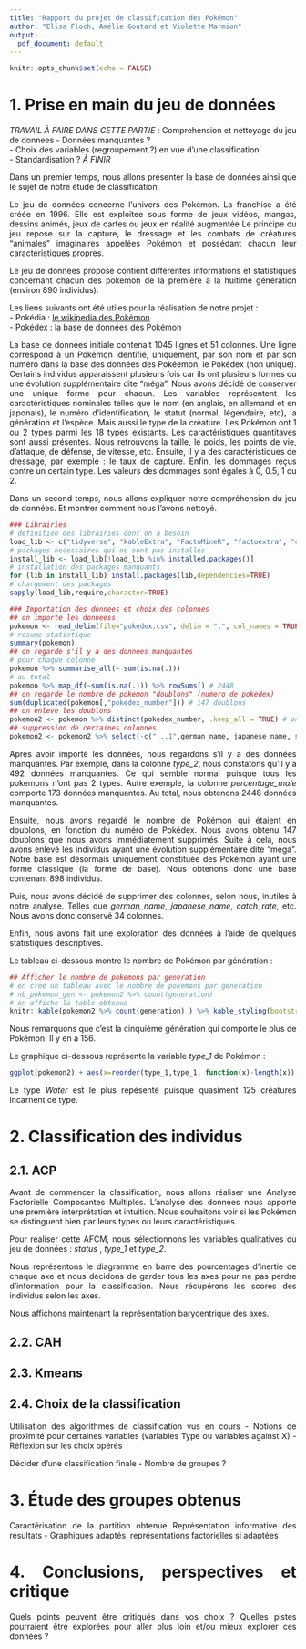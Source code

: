 ---
title: "Rapport du projet de classification des Pokémon"
author: "Elisa Floch, Amélie Goutard et Violette Marmion"
output:
  pdf_document: default
---
<style>body {text-align: justify}</style>

```{r setup, include=FALSE}
knitr::opts_chunk$set(echo = FALSE)

```

# 1. Prise en main du jeu de données

*TRAVAIL À FAIRE DANS CETTE PARTIE :*
Comprehension et nettoyage du jeu de donnees 
- Données manquantes ?  
- Choix des variables (regroupement ?) en vue d’une classification   
- Standardisation ?
*À FINIR*

Dans un premier temps, nous allons présenter la base de données ainsi que le sujet de notre étude de classification.

Le jeu de données concerne l’univers des Pokémon.
La franchise a été créée en 1996.
Elle est exploitee sous forme de jeux vidéos, mangas,   dessins animés, jeux de cartes ou jeux en réalité augmentée
Le principe du jeu repose sur la capture, le dressage et les combats de créatures “animales” imaginaires appelées Pokémon et possédant chacun leur caractéristiques propres.  

Le jeu de données proposé contient différentes informations et statistiques concernant chacun des pokemon de la première à la huitime génération (environ 890 individus).  

Les liens suivants ont été utiles pour la réalisation de notre projet :  
- Pokédia : [le wikipedia des Pokémon](https://www.pokepedia.fr/)    
- Pokédex : [la base de données des Pokémon](https://www.pokebip.com/pokedex)  

La base de données initiale contenait 1045 lignes et 51 colonnes.
Une ligne correspond à un Pokémon identifié, uniquement, par son nom et par son numéro dans la base des données des Pokéemon, le Pokédex (non unique). 
Certains individus apparaissent plusieurs fois car ils ont plusieurs formes ou une évolution supplémentaire dite “méga”.
Nous avons décidé de conserver une unique forme pour chacun.
Les variables représentent les caractéristiques nominales telles que le nom (en anglais, en allemand et en japonais), le numéro d’identification, le statut (normal, légendaire, etc), la génération et l'espèce. 
Mais aussi le type de la créature.
Les Pokémon ont 1 ou 2 types parmi les 18 types existants.
Les caractéristiques quantitaves sont aussi présentes.
Nous retrouvons la taille, le poids, les points de vie, d'attaque, de défense, de vitesse, etc.
Ensuite, il y a des caractéristiques de dressage, par exemple : le taux de capture.
Enfin, les dommages reçus contre un certain type.
Les valeurs des dommages sont égales à 0, 0.5, 1 ou 2.  


Dans un second temps, nous allons expliquer notre compréhension du jeu de données. Et montrer comment nous l'avons nettoyé.  

```{r libraries,  results='hide', include=FALSE}
### Librairies
# definition des librairies dont on a besoin
load_lib <- c("tidyverse", "kableExtra", "FactoMineR", "factoextra", "cowplot")
# packages necessaires qui ne sont pas installes
install_lib <- load_lib[!load_lib %in% installed.packages()] 
# installation des packages manquants
for (lib in install_lib) install.packages(lib,dependencies=TRUE) 
# chargement des packages
sapply(load_lib,require,character=TRUE)
```

```{r data, eval=TRUE, include=F, results='hide'}
### Importation des donnees et choix des colonnes
## on importe les donneess
pokemon <- read_delim(file="pokedex.csv", delim = ",", col_names = TRUE)
# resume statistique
summary(pokemon)
## on regarde s'il y a des donnees manquantes
# pour chaque colonne
pokemon %>% summarise_all(~ sum(is.na(.))) 
# au total
pokemon %>% map_df(~sum(is.na(.))) %>% rowSums() # 2448 
## on regarde le nombre de pokemon "doublons" (numero de pokedex)
sum(duplicated(pokemon[,"pokedex_number"])) # 147 doublons
## on enleve les doublons
pokemon2 <- pokemon %>% distinct(pokedex_number, .keep_all = TRUE) # on enleve les Mega et garde uniquement les formes de bases des pokemon (pas les evolutions)
## suppression de certaines colonnes
pokemon2 <- pokemon2 %>% select(-c("...1",german_name, japanese_name, species, catch_rate, base_friendship, base_experience, growth_rate, egg_type_number, egg_type_1, egg_type_2, egg_cycles, abilities_number, ability_1, ability_2, ability_hidden, total_points))
```

Après avoir importé les données, nous regardons s'il y a des données manquantes.
Par exemple, dans la colonne *type_2*, nous constatons qu'il y a 492 données manquantes.
Ce qui semble normal puisque tous les pokemons n'ont pas 2 types.
Autre exemple, la colonne *percentage_male* comporte 173 données manquantes.
Au total, nous obtenons 2448 données manquantes.  

Ensuite, nous avons regardé le nombre de Pokémon qui étaient en doublons, en fonction du numéro de Pokédex.
Nous avons obtenu 147 doublons que nous avons immédiatement supprimés.
Suite à cela, nous avons enlevé les individus ayant une évolution supplémentaire dite “méga”.
Notre base est désormais uniquement constituée des Pokémon ayant une forme classique (la forme de base).
Nous obtenons donc une base contenant 898 individus.  

Puis, nous avons décidé de supprimer des colonnes, selon nous, inutiles à notre analyse.
Telles que *german_name*, *japanese_name*, *catch_rate*, etc.
Nous avons donc conservé 34 colonnes.  

Enfin, nous avons fait une exploration des données à l'aide de quelques statistiques descriptives.  

Le tableau ci-dessous montre le nombre de Pokémon par génération :





```{r}
## Afficher le nombre de pokemons par generation
# on cree un tableau avec le nombre de pokemons par generation 
# nb_pokemon_gen <- pokemon2 %>% count(generation)  
# on affiche la table obtenue
knitr::kable(pokemon2 %>% count(generation) ) %>% kable_styling(bootstrap_options = c("striped", "hover", "condensed"))
```

Nous remarquons que c'est la cinquième génération qui comporte le plus de Pokémon. 
Il y en a 156.  

Le graphique ci-dessous représente la variable *type_1* de Pokémon :

```{r}
ggplot(pokemon2) + aes(x=reorder(type_1,type_1, function(x)-length(x)), fill=type_1) + geom_bar() + ggtitle("Représentation des types 1 de pokemons") +  xlab("Type 1") + ylab("Nombre de types") + theme(axis.text.x = element_text(angle = 45, hjust = 1))
```


Le type *Water* est le plus repésenté puisque quasiment 125 créatures incarnent ce type.

# 2. Classification des individus
## 2.1. ACP



Avant de commencer la classification, nous allons réaliser une Analyse Factorielle Composantes Multiples. L’analyse des données nous apporte une première interprétation et intuition. Nous souhaitons voir si les Pokémon se distinguent bien par leurs types ou leurs caractéristiques.

Pour réaliser cette AFCM, nous sélectionnons les variables qualitatives du jeu de données : *status* , *type_1* et *type_2*. 


Nous représentons le diagramme en barre des pourcentages d’inertie de chaque axe et nous décidons de garder tous les axes pour ne pas perdre d’information pour la classification. Nous récupérons les scores des individus selon les axes.

Nous affichons maintenant la représentation barycentrique des axes. 


## 2.2. CAH




## 2.3. Kmeans


## 2.4. Choix de la classification

Utilisation des algorithmes de classification vus en cours
- Notions de proximité pour certaines variables (variables Type ou variables against X)
- Réflexion sur les choix opérés  

Décider d’une classification finale 
- Nombre de groupes ?

# 3. Étude des groupes obtenus

Caractérisation de la partition obtenue 
Représentation informative des résultats
- Graphiques adaptés, représentations factorielles si adaptées

# 4. Conclusions, perspectives et critique

Quels points peuvent être critiqués dans vos choix ?
Quelles pistes pourraient être explorées pour aller plus loin et/ou mieux explorer ces données ?
```{r}
```
